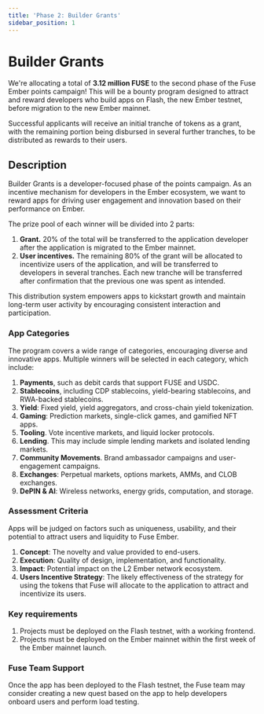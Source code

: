 ```yaml
---
title: 'Phase 2: Builder Grants'
sidebar_position: 1
---
```


# Builder Grants

We're allocating a total of **3.12 million FUSE** to the second phase of the Fuse Ember points campaign! This will be a bounty program designed to attract and reward developers who build apps on Flash, the new Ember testnet, before migration to the new Ember mainnet.

Successful applicants will receive an initial tranche of tokens as a grant, with the remaining portion being disbursed in several further tranches, to be distributed as rewards to their users.

## Description

Builder Grants is a developer-focused phase of the points campaign. As an incentive mechanism for developers in the Ember ecosystem, we want to reward apps for driving user engagement and innovation based on their performance on Ember.

The prize pool of each winner will be divided into 2 parts:

1. **Grant.** 20% of the total will be transferred to the application developer after the application is migrated to the Ember mainnet.
2. **User incentives.** The remaining 80% of the grant will be allocated to incentivize users of the application, and will be transferred to developers in several tranches. Each new tranche will be transferred after confirmation that the previous one was spent as intended.

This distribution system empowers apps to kickstart growth and maintain long-term user activity by encouraging consistent interaction and participation.

### App Categories

The program covers a wide range of categories, encouraging diverse and innovative apps. Multiple winners will be selected in each category, which include:

1. **Payments**, such as debit cards that support FUSE and USDC.
2. **Stablecoins**, including CDP stablecoins, yield-bearing stablecoins, and RWA-backed stablecoins.
3. **Yield**: Fixed yield, yield aggregators, and cross-chain yield tokenization.
4. **Gaming**: Prediction markets, single-click games, and gamified NFT apps.
5. **Tooling**. Vote incentive markets, and liquid locker protocols.
6. **Lending**. This may include simple lending markets and isolated lending markets.
7. **Community Movements**. Brand ambassador campaigns and user-engagement campaigns.
8. **Exchanges**: Perpetual markets, options markets, AMMs, and CLOB exchanges.
9. **DePIN & AI**: Wireless networks, energy grids, computation, and storage.

### Assessment Criteria

Apps will be judged on factors such as uniqueness, usability, and their potential to attract users and liquidity to Fuse Ember.

1. **Concept**: The novelty and value provided to end-users.
2. **Execution**: Quality of design, implementation, and functionality.
3. **Impact**: Potential impact on the L2 Ember network ecosystem.
4. **Users Incentive Strategy**: The likely effectiveness of the strategy for using the tokens that Fuse will allocate to the application to attract and incentivize its users.

### Key requirements

1. Projects must be deployed on the Flash testnet, with a working frontend.
2. Projects must be deployed on the Ember mainnet within the first week of the Ember mainnet launch.

### Fuse Team Support

Once the app has been deployed to the Flash testnet, the Fuse team may consider creating a new quest based on the app to help developers onboard users and perform load testing.
